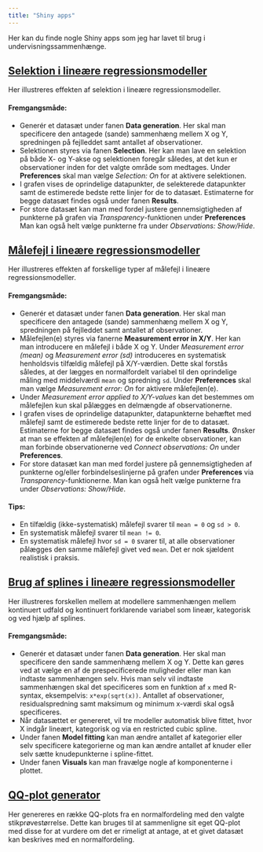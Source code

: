```yaml
---
title: "Shiny apps"
---
```


Her kan du finde nogle Shiny apps som jeg har lavet til brug i undervisningssammenhænge.

## [Selektion i lineære regressionsmodeller](https://apps.biostat.au.dk/stefan/selection/){.external target="_blank"}

Her illustreres effekten af selektion i lineære regressionsmodeller.

#### Fremgangsmåde:
* Generér et datasæt under fanen **Data generation**. Her skal man specificere den antagede (sande) sammenhæng mellem X og Y, spredningen på fejlleddet samt antallet af observationer.
* Selektionen styres via fanen **Selection**. Her kan man lave en selektion på både X- og Y-akse og selektionen foregår således, at det kun er observationer inden for det valgte område som medtages. Under **Preferences** skal man vælge *Selection: On* for at aktivere selektionen.
* I grafen vises de oprindelige datapunkter, de selekterede datapunkter samt de estimerede bedste rette linjer for de to datasæt. Estimaterne for begge datasæt findes også under fanen **Results**.
* For store datasæt kan man med fordel justere gennemsigtigheden af punkterne på grafen via *Transparency*-funktionen under **Preferences**  Man kan også helt vælge punkterne fra under *Observations: Show/Hide*.

## [Målefejl i lineære regressionsmodeller](https://apps.biostat.au.dk/stefan/measurementerror/){.external target="_blank"}

Her illustreres effekten af forskellige typer af målefejl i lineære regressionsmodeller.

#### Fremgangsmåde:
* Generér et datasæt under fanen **Data generation**. Her skal man specificere den antagede (sande) sammenhæng mellem X og Y, spredningen på fejlleddet samt antallet af observationer.
* Målefejlen(e) styres via fanerne **Measurement error in X/Y**. Her kan man introducere en målefejl i både X og Y. Under *Measurement error (mean)* og *Measurement error (sd)* introduceres en systematisk henholdsvis tilfældig målefejl på X/Y-værdien. Dette skal forstås således, at der lægges en normalfordelt variabel til den oprindelige måling med middelværdi `mean` og spredning `sd`. Under **Preferences** skal man vælge *Measurement error: On* for aktivere målefejlen(e).
* Under *Measurement error applied to X/Y-values* kan det bestemmes om målefejlen kun skal pålægges en delmængde af observationerne.
* I grafen vises de oprindelige datapunkter, datapunkterne behæftet med målefejl samt de estimerede bedste rette linjer for de to datasæt. Estimaterne for begge datasæt findes også under fanen **Results**. Ønsker at man se effekten af målefejlen(e) for de enkelte observationer, kan man forbinde observationerne ved *Connect observations: On* under **Preferences**.
* For store datasæt kan man med fordel justere på gennemsigtigheden af punkterne og/eller forbindelseslinjerne på grafen under **Preferences** via *Transparency*-funktionerne. Man kan også helt vælge punkterne fra under *Observations: Show/Hide*.


#### Tips:
* En tilfældig (ikke-systematisk) målefejl svarer til `mean = 0` og `sd > 0`.
* En systematisk målefejl svarer til `mean != 0`. 
* En systematisk målefejl hvor `sd = 0` svarer til, at alle observationer pålægges den samme målefejl givet ved `mean`. Det er nok sjældent realistisk i praksis.


## [Brug af splines i lineære regressionsmodeller](https://apps.biostat.au.dk/stefan/splines/){.external target="_blank"}

Her illustreres forskellen mellem at modellere sammenhængen mellem kontinuert udfald og kontinuert forklarende variabel som lineær, kategorisk og ved hjælp af splines.

#### Fremgangsmåde:
* Generér et datasæt under fanen **Data generation**. Her skal man specificere den sande sammenhæng mellem X og Y. Dette kan gøres ved at vælge en af de prespecificerede muligheder eller man kan indtaste sammenhængen selv. Hvis man selv vil indtaste sammenhængen skal det specificeres som en funktion af `x` med R-syntax, eksempelvis: `x*exp(sqrt(x))`. Antallet af observationer, residualspredning samt maksimum og minimum x-værdi skal også specificeres.
* Når datasættet er genereret, vil tre modeller automatisk blive fittet, hvor X indgår lineært, kategorisk og via en restricted cubic spline. 
* Under fanen **Model fitting** kan man ændre antallet af kategorier eller selv specificere kategorierne og man kan ændre antallet af knuder eller selv sætte knudepunkterne i spline-fittet.
* Under fanen **Visuals** kan man fravælge nogle af komponenterne i plottet.


## [QQ-plot generator](https://apps.biostat.au.dk/stefan/qqplot/){.external target="_blank"}

Her genereres en række QQ-plots fra en normalfordeling med den valgte stikprøvestørrelse. Dette kan bruges til at sammenligne sit eget QQ-plot med disse for at vurdere om det er rimeligt at antage, at et givet datasæt kan beskrives med en normalfordeling.
